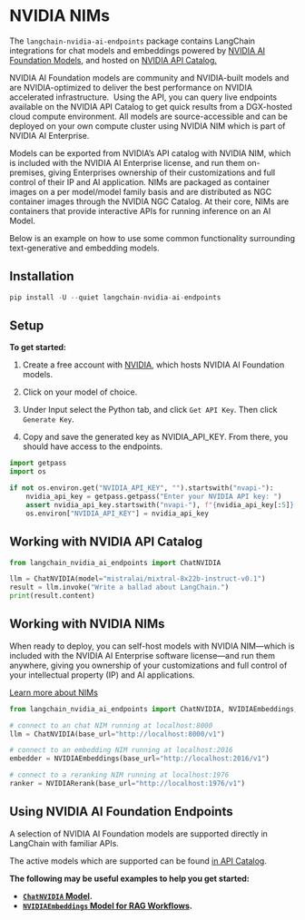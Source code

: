 # NVIDIA NIMs

The `langchain-nvidia-ai-endpoints` package contains LangChain integrations for chat models and embeddings powered by [NVIDIA AI Foundation Models](https://www.nvidia.com/en-us/ai-data-science/foundation-models/), and hosted on [NVIDIA API Catalog.](https://build.nvidia.com/)

NVIDIA AI Foundation models are community and NVIDIA-built models and are NVIDIA-optimized to deliver the best performance on NVIDIA accelerated infrastructure.  Using the API, you can query live endpoints available on the NVIDIA API Catalog to get quick results from a DGX-hosted cloud compute environment. All models are source-accessible and can be deployed on your own compute cluster using NVIDIA NIM which is part of NVIDIA AI Enterprise.

Models can be exported from NVIDIA’s API catalog with NVIDIA NIM, which is included with the NVIDIA AI Enterprise license, and run them on-premises, giving Enterprises ownership of their customizations and full control of their IP and AI application. NIMs are packaged as container images on a per model/model family basis and are distributed as NGC container images through the NVIDIA NGC Catalog. At their core, NIMs are containers that provide interactive APIs for running inference on an AI Model. 

Below is an example on how to use some common functionality surrounding text-generative and embedding models.

## Installation

```python
pip install -U --quiet langchain-nvidia-ai-endpoints
```

## Setup

**To get started:**

1. Create a free account with [NVIDIA](https://build.nvidia.com/), which hosts NVIDIA AI Foundation models.

2. Click on your model of choice.

3. Under Input select the Python tab, and click `Get API Key`. Then click `Generate Key`.

4. Copy and save the generated key as NVIDIA_API_KEY. From there, you should have access to the endpoints.

```python
import getpass
import os

if not os.environ.get("NVIDIA_API_KEY", "").startswith("nvapi-"):
    nvidia_api_key = getpass.getpass("Enter your NVIDIA API key: ")
    assert nvidia_api_key.startswith("nvapi-"), f"{nvidia_api_key[:5]}... is not a valid key"
    os.environ["NVIDIA_API_KEY"] = nvidia_api_key
```
## Working with NVIDIA API Catalog

```python
from langchain_nvidia_ai_endpoints import ChatNVIDIA

llm = ChatNVIDIA(model="mistralai/mixtral-8x22b-instruct-v0.1")
result = llm.invoke("Write a ballad about LangChain.")
print(result.content)
```

## Working with NVIDIA NIMs
When ready to deploy, you can self-host models with NVIDIA NIM—which is included with the NVIDIA AI Enterprise software license—and run them anywhere, giving you ownership of your customizations and full control of your intellectual property (IP) and AI applications.

[Learn more about NIMs](https://developer.nvidia.com/blog/nvidia-nim-offers-optimized-inference-microservices-for-deploying-ai-models-at-scale/)

```python
from langchain_nvidia_ai_endpoints import ChatNVIDIA, NVIDIAEmbeddings, NVIDIARerank

# connect to an chat NIM running at localhost:8000
llm = ChatNVIDIA(base_url="http://localhost:8000/v1")

# connect to an embedding NIM running at localhost:2016
embedder = NVIDIAEmbeddings(base_url="http://localhost:2016/v1")

# connect to a reranking NIM running at localhost:1976
ranker = NVIDIARerank(base_url="http://localhost:1976/v1")
```

## Using NVIDIA AI Foundation Endpoints

A selection of NVIDIA AI Foundation models are supported directly in LangChain with familiar APIs.

The active models which are supported can be found [in API Catalog](https://build.nvidia.com/).

**The following may be useful examples to help you get started:**
- **[`ChatNVIDIA` Model](/docs/integrations/chat/nvidia_ai_endpoints).**
- **[`NVIDIAEmbeddings` Model for RAG Workflows](/docs/integrations/text_embedding/nvidia_ai_endpoints).**
